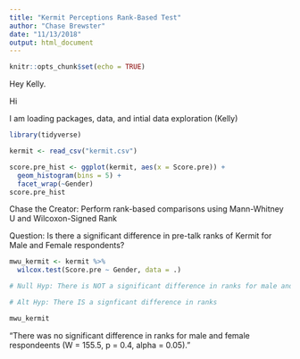 ```yaml
---
title: "Kermit Perceptions Rank-Based Test"
author: "Chase Brewster"
date: "11/13/2018"
output: html_document
---
```


```r
knitr::opts_chunk$set(echo = TRUE)
```

Hey Kelly.

Hi

I am loading packages, data, and intial data exploration (Kelly)
```r
library(tidyverse)

kermit <- read_csv("kermit.csv") 

score.pre_hist <- ggplot(kermit, aes(x = Score.pre)) +
  geom_histogram(bins = 5) +
  facet_wrap(~Gender)
score.pre_hist

```


Chase the Creator: Perform rank-based comparisons using Mann-Whitney U and Wilcoxon-Signed Rank

Question: Is there a significant difference in pre-talk ranks of Kermit for Male and Female respondents?

```r
mwu_kermit <- kermit %>% 
  wilcox.test(Score.pre ~ Gender, data = .)

# Null Hyp: There is NOT a significant difference in ranks for male and female respondants

# Alt Hyp: There IS a signficant difference in ranks

mwu_kermit
```

"There was no significant difference in ranks for male and female respondeents (W = 155.5, p = 0.4, alpha = 0.05)."